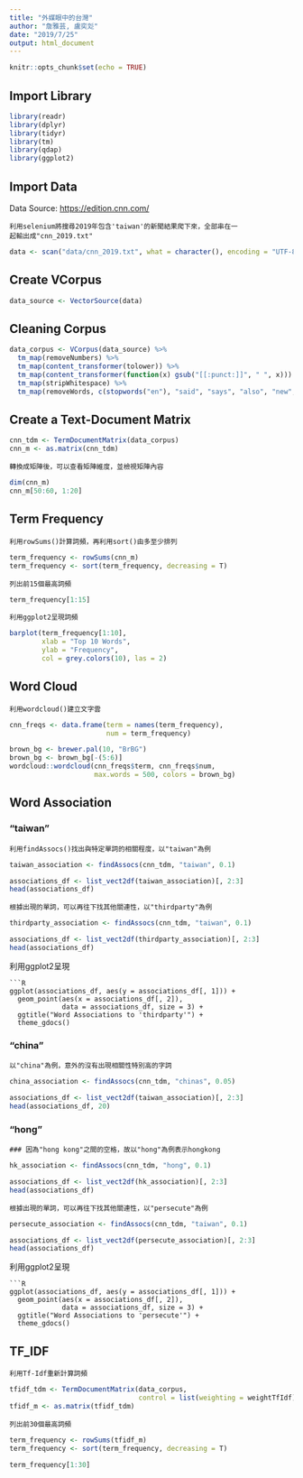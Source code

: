 ```yaml
---
title: "外媒眼中的台灣"
author: "詹雅芸, 盧奕彣"
date: "2019/7/25"
output: html_document
---
```


```r
knitr::opts_chunk$set(echo = TRUE)
```

## Import Library
```r
library(readr)
library(dplyr)
library(tidyr)
library(tm)
library(qdap)
library(ggplot2)
```

## Import Data
Data Source: [https://edition.cnn.com/](https://edition.cnn.com/)
```
利用selenium將搜尋2019年包含'taiwan'的新聞結果爬下來，全部串在一
起輸出成"cnn_2019.txt"
```
```r
data <- scan("data/cnn_2019.txt", what = character(), encoding = "UTF-8")
```

## Create VCorpus
```r
data_source <- VectorSource(data)
```

## Cleaning Corpus
```r
data_corpus <- VCorpus(data_source) %>%
  tm_map(removeNumbers) %>%
  tm_map(content_transformer(tolower)) %>%
  tm_map(content_transformer(function(x) gsub("[[:punct:]]", " ", x))) %>% #remove punctuation
  tm_map(stripWhitespace) %>%
  tm_map(removeWords, c(stopwords("en"), "said", "says", "also", "new", "will", "year", "two", "can", "may"))
```

## Create a Text-Document Matrix
```r
cnn_tdm <- TermDocumentMatrix(data_corpus)
cnn_m <- as.matrix(cnn_tdm)
```
```
轉換成矩陣後，可以查看矩陣維度，並檢視矩陣內容
```
```r
dim(cnn_m)
cnn_m[50:60, 1:20]
```

## Term Frequency
```
利用rowSums()計算詞頻，再利用sort()由多至少排列
```
```R
term_frequency <- rowSums(cnn_m)
term_frequency <- sort(term_frequency, decreasing = T)
```
```
列出前15個最高詞頻
```
```R
term_frequency[1:15]
```

```
利用ggplot2呈現詞頻
```
```R
barplot(term_frequency[1:10], 
        xlab = "Top 10 Words", 
        ylab = "Frequency",
        col = grey.colors(10), las = 2)
```

## Word Cloud
```
利用wordcloud()建立文字雲
```
```R
cnn_freqs <- data.frame(term = names(term_frequency), 
                        num = term_frequency)

brown_bg <- brewer.pal(10, "BrBG")
brown_bg <- brown_bg[-(5:6)]
wordcloud::wordcloud(cnn_freqs$term, cnn_freqs$num,
                     max.words = 500, colors = brown_bg)
```

## Word Association
### "taiwan"
```
利用findAssocs()找出與特定單詞的相關程度，以"taiwan"為例
```
```R
taiwan_association <- findAssocs(cnn_tdm, "taiwan", 0.1)

associations_df <- list_vect2df(taiwan_association)[, 2:3]
head(associations_df)
```
```
根據出現的單詞，可以再往下找其他關連性，以"thirdparty"為例
```
```R
thirdparty_association <- findAssocs(cnn_tdm, "taiwan", 0.1)

associations_df <- list_vect2df(thirdparty_association)[, 2:3]
head(associations_df)
```
利用ggplot2呈現
```
```R
ggplot(associations_df, aes(y = associations_df[, 1])) + 
  geom_point(aes(x = associations_df[, 2]), 
             data = associations_df, size = 3) + 
  ggtitle("Word Associations to 'thirdparty'") + 
  theme_gdocs()
```

### "china"
```
以"china"為例，意外的沒有出現相關性特別高的字詞
```
```R
china_association <- findAssocs(cnn_tdm, "chinas", 0.05)

associations_df <- list_vect2df(taiwan_association)[, 2:3]
head(associations_df, 20)
```

### "hong"
```
### 因為"hong kong"之間的空格，故以"hong"為例表示hongkong
```
```R
hk_association <- findAssocs(cnn_tdm, "hong", 0.1)

associations_df <- list_vect2df(hk_association)[, 2:3]
head(associations_df)
```
```
根據出現的單詞，可以再往下找其他關連性，以"persecute"為例
```
```R
persecute_association <- findAssocs(cnn_tdm, "taiwan", 0.1)

associations_df <- list_vect2df(persecute_association)[, 2:3]
head(associations_df)
```
利用ggplot2呈現
```
```R
ggplot(associations_df, aes(y = associations_df[, 1])) + 
  geom_point(aes(x = associations_df[, 2]), 
             data = associations_df, size = 3) + 
  ggtitle("Word Associations to 'persecute'") + 
  theme_gdocs()
```

## TF_IDF
```
利用Tf-Idf重新計算詞頻
```
```R
tfidf_tdm <- TermDocumentMatrix(data_corpus, 
                                control = list(weighting = weightTfIdf))
tfidf_m <- as.matrix(tfidf_tdm)
```
```
列出前30個最高詞頻
```
```R
term_frequency <- rowSums(tfidf_m)
term_frequency <- sort(term_frequency, decreasing = T)

term_frequency[1:30]
```